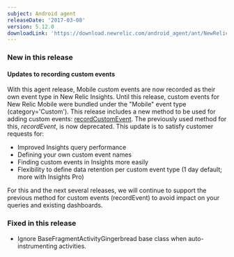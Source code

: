 ```yaml
---
subject: Android agent
releaseDate: '2017-03-08'
version: 5.12.0
downloadLink: 'https://download.newrelic.com/android_agent/ant/NewRelic_Android_Agent_5.12.0.zip'
---
```


### New in this release

#### Updates to recording custom events

With this agent release, Mobile custom events are now recorded as their own event type in New Relic Insights. Until this release, custom events for New Relic Mobile were bundled under the "Mobile" event type (category='Custom'). This release includes a new method to be used for adding custom events: [recordCustomEvent](https://docs.newrelic.com/docs/mobile-monitoring/new-relic-mobile-android/android-sdk-api/record-custom-event). The previously used method for this, _recordEvent_, is now deprecated. This update is to satisfy customer requests for:

* Improved Insights query performance
* Defining your own custom event names
* Finding custom events in Insights more easily
* Flexibility to define data retention per custom event type (1 day default; more with Insights Pro)

For this and the next several releases, we will continue to support the previous method for custom events (recordEvent) to avoid impact on your queries and existing dashboards.

### Fixed in this release

* Ignore BaseFragmentActivityGingerbread base class when auto-instrumenting activities.
